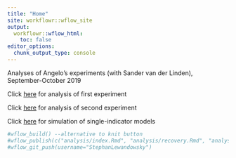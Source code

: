 ```yaml
---
title: "Home"
site: workflowr::wflow_site
output:
  workflowr::wflow_html:
    toc: false
editor_options:
  chunk_output_type: console
---
```


Analyses of Angelo's experiments (with Sander van der Linden), September-October 2019


Click [here](angelo1.html) for analysis of first experiment

Click [here](angelo2.html) for analysis of second experiment

Click [here](recovery.html) for simulation of single-indicator models

```r
#wflow_build() --alternative to knit button
#wflow_publish(c("analysis/index.Rmd", "analysis/recovery.Rmd", "analysis/angelo1.Rmd", "analysis/angelo2.Rmd"),"text message")
#wflow_git_push(username="StephanLewandowsky")

```
